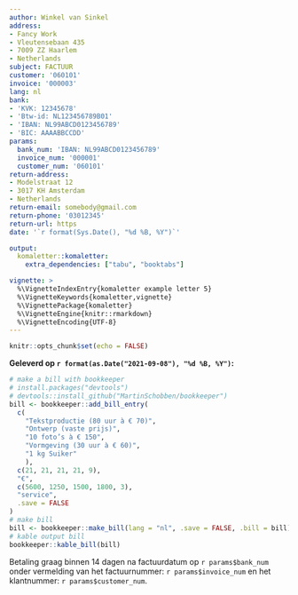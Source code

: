 ```yaml
---
author: Winkel van Sinkel
address:
- Fancy Work
- Vleutensebaan 435
- 7009 ZZ Haarlem
- Netherlands
subject: FACTUUR
customer: '060101'
invoice: '000003'
lang: nl
bank:
- 'KVK: 12345678'
- 'Btw-id: NL123456789B01'
- 'IBAN: NL99ABCD0123456789'
- 'BIC: AAAABBCCDD'
params:
  bank_num: 'IBAN: NL99ABCD0123456789'
  invoice_num: '000001'
  customer_num: '060101'
return-address:
- Modelstraat 12
- 3017 KH Amsterdam
- Netherlands
return-email: somebody@gmail.com
return-phone: '03012345'
return-url: https
date: '`r format(Sys.Date(), "%d %B, %Y")`'

output: 
  komaletter::komaletter:
    extra_dependencies: ["tabu", "booktabs"]

vignette: >
  %\VignetteIndexEntry{komaletter example letter 5}
  %\VignetteKeywords{komaletter,vignette}
  %\VignettePackage{komaletter}
  %\VignetteEngine{knitr::rmarkdown}
  %\VignetteEncoding{UTF-8}
---
```



```r
knitr::opts_chunk$set(echo = FALSE)
```


**Geleverd op `r format(as.Date("2021-09-08"), "%d %B, %Y")`:**


```r
# make a bill with bookkeeper
# install.packages("devtools")
# devtools::install_github("MartinSchobben/bookkeeper")
bill <- bookkeeper::add_bill_entry(
  c(
    "Tekstproductie (80 uur à € 70)",
    "Ontwerp (vaste prijs)",
    "10 foto’s à € 150",
    "Vormgeving (30 uur à € 60)",
    "1 kg Suiker"
    ),
  c(21, 21, 21, 21, 9),
  "€",
  c(5600, 1250, 1500, 1800, 3),
  "service",
  .save = FALSE
)
# make bill
bill <- bookkeeper::make_bill(lang = "nl", .save = FALSE, .bill = bill)
# kable output bill
bookkeeper::kable_bill(bill)
```

\begingroup\fontsize{10}{12}\selectfont

\begin{tabu} to \linewidth {>{\raggedright\arraybackslash}p{30em}>{\centering\arraybackslash}p{5em}>{\centering\arraybackslash}p{2em}>{\raggedleft\arraybackslash}p{4em}}
\toprule
Tekstproductie (80 uur à € 70) & Btw 21 \% & € & 5600.00\\
Ontwerp (vaste prijs) & Btw 21 \% & € & 1250.00\\
10 foto’s à € 150 & Btw 21 \% & € & 1500.00\\
Vormgeving (30 uur à € 60) & Btw 21 \% & € & 1800.00\\
1 kg Suiker & Btw 9 \% & € & 3.00\\
\midrule
\addlinespace
Subtotaal &  & € & 10153.00\\
\hspace{1em}Btw 21 \% &  & € & 2131.50\\
\hspace{1em}Btw 9 \% &  & € & 0.27\\
\midrule
\textbf{Totaal} & \textbf{} & \textbf{€} & \textbf{12284.77}\\
\midrule
\bottomrule
\end{tabu}
\endgroup{}


\vspace{3em}


Betaling graag binnen 14 dagen na factuurdatum op `r params$bank_num` onder vermelding van het factuurnummer: `r params$invoice_num` en het klantnummer: `r params$customer_num`.

